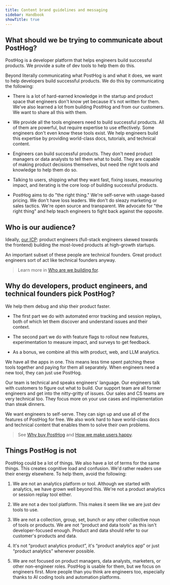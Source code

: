 ```yaml
---
title: Content brand guidelines and messaging
sidebar: Handbook
showTitle: true
---
```


## What should we be trying to communicate about PostHog? 

PostHog is a developer platform that helps engineers build successful products. We provide a suite of dev tools to help them do this.

Beyond literally communicating what PostHog is and what it does, we want to help developers build successful products. We do this by communicating the following:

- There is a lot of hard-earned knowledge in the startup and product space that engineers don't know yet because it's not written for them. We've also learned a lot from building PostHog and from our customers. We want to share all this with them.

- We provide all the tools engineers need to build successful products. All of them are powerful, but require expertise to use effectively. Some engineers don't even know these tools exist. We help engineers build this expertise by providing world-class docs, tutorials, and technical content.

- Engineers can build successful products. They don't need product managers or data analysts to tell them what to build. They are capable of making product decisions themselves, but need the right tools and knowledge to help them do so.

- Talking to users, shipping what they want fast, fixing issues, measuring impact, and iterating is the core loop of building successful products.

- PostHog aims to do "the right thing." We're self-serve with usage-based pricing. We don't have loss leaders. We don't do sleazy marketing or sales tactics. We're open source and transparent. We advocate for "the right thing" and help teach engineers to fight back against the opposite.

## Who is our audience?

Ideally, [our ICP](/handbook/who-we-are-building-for): product engineers (full-stack engineers skewed towards the frontend) building the most-loved products at high-growth startups.

An important subset of these people are technical founders. Great product engineers sort of act like technical founders anyway.

> Learn more in [Who are we building for](/handbook/who-we-are-building-for).

## Why do developers, product engineers, and technical founders pick PostHog?

We help them debug and ship their product faster.

- The first part we do with automated error tracking and session replays, both of which let them discover and understand issues and their context.

- The second part we do with feature flags to rollout new features, experimentation to measure impact, and surveys to get feedback.

- As a bonus, we combine all this with product, web, and LLM analytics.

We have all the apps in one. This means less time spent patching these tools together and paying for them all separately. When engineers need a new tool, they can just use PostHog.

Our team is technical and speaks engineers' language. Our engineers talk with customers to figure out what to build. Our support team are all former engineers and get into the nitty-gritty of issues. Our sales and CS teams are very technical too. They focus more on your use cases and implementation than steak dinners.

We want engineers to self-serve. They can sign up and use all of the features of PostHog for free. We also work hard to have world-class docs and technical content that enables them to solve their own problems.

> See [Why buy PostHog](/handbook/growth/sales/why-buy-posthog) and [How we make users happy](/handbook/making-users-happy).

## Things PostHog is not

PostHog could be a lot of things. We also have a lot of terms for the same things. This creates cognitive load and confusion. We'd rather readers use their energy elsewhere. To help them, avoid the following:

1. We are not an analytics platform or tool. Although we started with analytics, we have grown well beyond this. We're not a product analytics or session replay tool either.

2. We are not a dev tool platform. This makes it seem like we are just dev tools to use.

3. We are not a collection, group, set, bunch or any other collective noun of tools or products. We are not “product and data tools” as this isn't developer-focused enough. Product and data should refer to our customer's products and data.

4. It's not “product analytics product”, it's “product analytics app” or just “product analytics” whenever possible.

5. We are not focused on product managers, data analysts, marketers, or other non-engineer roles. PostHog is usable for them, but we focus on engineers first. More people than you think are engineers too, especially thanks to AI coding tools and automation platforms.
